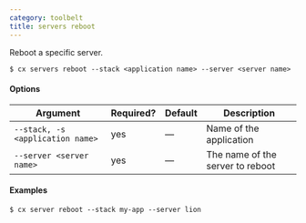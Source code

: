 ```yaml
---
category: toolbelt
title: servers reboot
---
```


Reboot a specific server.

```shell
$ cx servers reboot --stack <application name> --server <server name>
```

#### Options

| Argument | Required? | Default | Description |
|  ---  |  ---  |  ---  |  ---  |
| `--stack, -s <application name>` | yes | — | Name of the application |
| `--server <server name>` | yes | — | The name of the server to reboot |

#### Examples

```shell
$ cx server reboot --stack my-app --server lion
```

